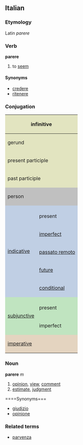 ==Italian==
===Etymology===
Latin ''parere''
===Verb===
'''parere'''

# to [[seem]]

====Synonyms====
*[[credere]]
*[[ritenere]]

===Conjugation===

<center>
{| style="background:#F0F0F0"

|-
! colspan="3" style="background:#e2e4c0" | infinitive
| colspan="5" | parere

|-
! colspan="3" style="background:#e2e4c0" | gerund
| colspan="5" | parendo

|-
! colspan="3" style="background:#e2e4c0" | present participle
| colspan="5" | [[parvente]]

|-
! colspan="3" style="background:#e2e4c0" | past participle
| colspan="5" | [[parso]]

|-
! colspan="2" rowspan="2" style="background:#C0C0C0" | person
! colspan="3" style="background:#C0C0C0" | singular
! colspan="3" style="background:#C0C0C0" | plural

|-
! style="background:#C0C0C0;width:12.5%" | first
! style="background:#C0C0C0;width:12.5%" | second
! style="background:#C0C0C0;width:12.5%" | third
! style="background:#C0C0C0;width:12.5%" | first
! style="background:#C0C0C0;width:12.5%" | second
! style="background:#C0C0C0;width:12.5%" | third

|-
! rowspan="6" style="background:#c0cfe4" | [[indicative]]

! style="background:#c0cfe4" colspan="1" | 
! style="background:#c0cfe4" | io
! style="background:#c0cfe4" | tu
! style="background:#c0cfe4" | lui/lei
! style="background:#c0cfe4" | noi
! style="background:#c0cfe4" | voi
! style="background:#c0cfe4" | loro

|-
! style="height:3em;background:#c0cfe4" | present
| paio
| pari
| pare
| paiamo
| parete
| paiono

|-
! style="height:3em;background:#c0cfe4" | [[imperfect]]
| parevo
| parevi
| pareva
| parevamo
| parevate
| parevano

|-
! style="height:3em;background:#c0cfe4" | [[passato remoto]]
| parvi, parsi
| paresti
| parve, parse
| paremmo
| pareste
| parvero, parsero

|-
! style="height:3em;background:#c0cfe4" | [[future]]
| parrò
| parrai
| parrà
| parremo
| parrete
| parranno

|-
! style="height:3em;background:#c0cfe4" | [[conditional]]
| parrei
| parresti
| parrebbe
| parremmo
| parreste
| parrebbero

|-
! rowspan="3" style="background:#c0e4c0" |[[subjunctive]]
! style="background:#c0e4c0" | 
! style="background:#c0e4c0" | che io
! style="background:#c0e4c0" | che tu
! style="background:#c0e4c0" | che lui/che lei
! style="background:#c0e4c0" | che noi
! style="background:#c0e4c0" | che voi
! style="background:#c0e4c0" | che loro

|-
! style="height:3em;background:#c0e4c0" | present
| paia
| paia
| paia
| paiamo
| paiate
| paiano

|-
! style="height:3em;background:#c0e4c0" rowspan="1" | imperfect
| paressi
| paressi
| paresse
| paressimo
| pareste
| paressero

|-
! colspan="2" rowspan="2" style="height:3em;background:#e4d4c0" | [[imperative]]
! colspan="6" rowspan="2" style="background:#e4d4c0" | none

|}
</center>

===Noun===
'''parere''' ''m''

# [[opinion]], [[view]], [[comment]]
# [[estimate]], [[judgment]]

====Synonyms===
*[[giudizio]]
*[[opinione]]

===Related terms===
*[[parvenza]]